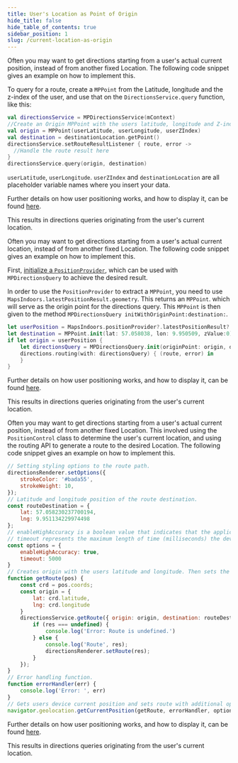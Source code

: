 ```yaml
---
title: User's Location as Point of Origin
hide_title: false
hide_table_of_contents: true
sidebar_position: 1
slug: /current-location-as-origin
---
```



<Tabs groupId="users-location-as-origin">
<TabItem value="android" label="Android" default>

Often you may want to get directions starting from a user's actual current position, instead of from another fixed Location. The following code snippet gives an example on how to implement this.

To query for a route, create a `MPPoint` from the Latitude, longitude and the z-index of the user, and use that on the `DirectionsService.query` function, like this:

```kotlin
val directionsService = MPDirectionsService(mContext)
//Create an Origin MPPoint with the users latitude, longitude and Z-index. If no Z-index is available just use 0.0
val origin = MPPoint(userLatitude, userLongitude, userZIndex)
val destination = destinationLocation.getPoint()
directionsService.setRouteResultListener { route, error ->
  //Handle the route result here
}
directionsService.query(origin, destination)
```

`userLatitude`, `userLongitude`. `userZIndex` and `destinationLocation` are all placeholder variable names where you insert your data.

Further details on how user positioning works, and how to display it, can be found [here](/blue-dot/).

This results in directions queries originating from the user's current location.

</TabItem>
<TabItem value="ios" label="iOS">

Often you may want to get directions starting from a user's actual current location, instead of from another fixed Location. The following code snippet gives an example on how to implement this.

First, [initialize a `PositionProvider`](/blue-dot/), which can be used with `MPDirectionsQuery` to achieve the desired result.

In order to use the `PositionProvider` to extract a `MPPoint`, you need to use `MapsIndoors.latestPositionResult.geometry`. This returns an `MPPoint`. which will serve as the origin point for the directions query. This `MPPoint` is then given to the method `MPDirectionsQuery initWithOriginPoint:destination:`.

```swift
let userPosition = MapsIndoors.positionProvider?.latestPositionResult?.geometry
let destination = MPPoint.init(lat: 57.058038, lon: 9.950509, zValue:0)!
if let origin = userPosition {
    let directionsQuery = MPDirectionsQuery.init(originPoint: origin, destination: destination)
    directions.routing(with: directionsQuery) { (route, error) in
    }
}
```

Further details on how user positioning works, and how to display it, can be found [here](/blue-dot/).

This results in directions queries originating from the user's current location.

</TabItem>
<TabItem value="web" label="Web">

Often you may want to get directions starting from a user's actual current position, instead of from another fixed Location. This involved using the `PositionControl` class to determine the user's current location, and using the routing API to generate a route to the desired Location. The following code snippet gives an example on how to implement this.

```javascript
// Setting styling options to the route path.
directionsRenderer.setOptions({
    strokeColor: '#bada55',
    strokeWeight: 10,
});
// Latitude and longitude position of the route destination.
const routeDestination = {
    lat: 57.058230237700194,
    lng: 9.951134229974498
};
// enableHighAccuracy is a boolean value that indicates that the application would like to receive the best possible results.
// timeout represents the maximum length of time (milliseconds) the device is allowed to take in order to return a position.
const options = {
    enableHighAccuracy: true,
    timeout: 5000
}
// Creates origin with the users latitude and longitude. Then sets the route from this position to the route destination.
function getRoute(pos) {
    const crd = pos.coords;
    const origin = {
        lat: crd.latitude,
        lng: crd.longitude
    }
    directionsService.getRoute({ origin: origin, destination: routeDestination }).then(function (res) {
        if (res === undefined) {
            console.log('Error: Route is undefined.')
        } else {
            console.log('Route', res);
            directionsRenderer.setRoute(res);
        }
    });
}
// Error handling function.
function errorHandler(err) {
    console.log('Error: ', err)
}
// Gets users device current position and sets route with additional options. If any errors, errorHandler will trigger.
navigator.geolocation.getCurrentPosition(getRoute, errorHandler, options);
```

Further details on how user positioning works, and how to display it, can be found [here](/blue-dot/).

This results in directions queries originating from the user's current location.

</TabItem>
</Tabs>
